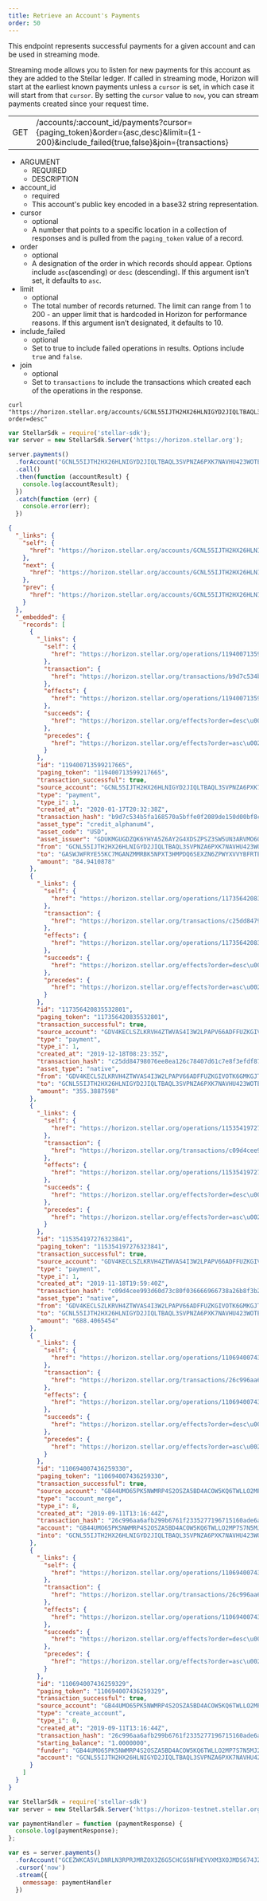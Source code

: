 ```yaml
---
title: Retrieve an Account's Payments
order: 50
---
```



This endpoint represents successful payments for a given account and can be used in streaming mode.

Streaming mode allows you to listen for new payments for this account as they are added to the Stellar ledger. If called in streaming mode, Horizon will start at the earliest known payments unless a `cursor` is set, in which case it will start from that `cursor`. By setting the `cursor` value to `now`, you can stream payments created since your request time.

<Endpoint>

|  |  |
| --- | --- |
| GET | /accounts/:account_id/payments?cursor={paging_token}&order={asc,desc}&limit={1-200}&include_failed{true,false}&join={transactions} |

</Endpoint>

<NestedTable>

- ARGUMENT
  - REQUIRED
  - DESCRIPTION
- account_id
  - required
  - This account's public key encoded in a base32 string representation.
- cursor
  - optional
  - A number that points to a specific location in a collection of responses and is pulled from the `paging_token` value of a record.
- order
  - optional
  - A designation of the order in which records should appear. Options include `asc`(ascending) or `desc` (descending). If this argument isn’t set, it defaults to `asc`.
- limit
  - optional
  - The total number of records returned. The limit can range from 1 to 200 - an upper limit that is hardcoded in Horizon for performance reasons. If this argument isn’t designated, it defaults to 10.
- include_failed
  - optional
  - Set to true to include failed operations in results. Options include `true` and `false`.
- join
  - optional
  - Set to `transactions` to include the transactions which created each of the operations in the response.

</NestedTable>

<CodeExample title="Example Request">

```curl
curl "https://horizon.stellar.org/accounts/GCNL55IJTH2HX26HLNIGYD2JIQLTBAQL3SVPNZA6PXK7NAVHU423WOTE/payments?order=desc"
```

```JavaScript
var StellarSdk = require('stellar-sdk');
var server = new StellarSdk.Server('https://horizon.stellar.org');

server.payments()
  .forAccount("GCNL55IJTH2HX26HLNIGYD2JIQLTBAQL3SVPNZA6PXK7NAVHU423WOTE")
  .call()
  .then(function (accountResult) {
    console.log(accountResult);
  })
  .catch(function (err) {
    console.error(err);
  })
```

</CodeExample>

<ExampleResponse title="Example Response">

```json
{
  "_links": {
    "self": {
      "href": "https://horizon.stellar.org/accounts/GCNL55IJTH2HX26HLNIGYD2JIQLTBAQL3SVPNZA6PXK7NAVHU423WOTE/payments?cursor=\u0026limit=10\u0026order=desc"
    },
    "next": {
      "href": "https://horizon.stellar.org/accounts/GCNL55IJTH2HX26HLNIGYD2JIQLTBAQL3SVPNZA6PXK7NAVHU423WOTE/payments?cursor=110694007436259329\u0026limit=10\u0026order=desc"
    },
    "prev": {
      "href": "https://horizon.stellar.org/accounts/GCNL55IJTH2HX26HLNIGYD2JIQLTBAQL3SVPNZA6PXK7NAVHU423WOTE/payments?cursor=119400713599217665\u0026limit=10\u0026order=asc"
    }
  },
  "_embedded": {
    "records": [
      {
        "_links": {
          "self": {
            "href": "https://horizon.stellar.org/operations/119400713599217665"
          },
          "transaction": {
            "href": "https://horizon.stellar.org/transactions/b9d7c534b5fa168570a5bffe0f2089de150d00bf8cbd19ec93e897c565958f3f"
          },
          "effects": {
            "href": "https://horizon.stellar.org/operations/119400713599217665/effects"
          },
          "succeeds": {
            "href": "https://horizon.stellar.org/effects?order=desc\u0026cursor=119400713599217665"
          },
          "precedes": {
            "href": "https://horizon.stellar.org/effects?order=asc\u0026cursor=119400713599217665"
          }
        },
        "id": "119400713599217665",
        "paging_token": "119400713599217665",
        "transaction_successful": true,
        "source_account": "GCNL55IJTH2HX26HLNIGYD2JIQLTBAQL3SVPNZA6PXK7NAVHU423WOTE",
        "type": "payment",
        "type_i": 1,
        "created_at": "2020-01-17T20:32:38Z",
        "transaction_hash": "b9d7c534b5fa168570a5bffe0f2089de150d00bf8cbd19ec93e897c565958f3f",
        "asset_type": "credit_alphanum4",
        "asset_code": "USD",
        "asset_issuer": "GDUKMGUGDZQK6YHYA5Z6AY2G4XDSZPSZ3SW5UN3ARVMO6QSRDWP5YLEX",
        "from": "GCNL55IJTH2HX26HLNIGYD2JIQLTBAQL3SVPNZA6PXK7NAVHU423WOTE",
        "to": "GASWJWFRYE55KC7MGANZMMRBK5NPXT3HMPDQ6SEXZN6ZPWYXVVYBFRTE",
        "amount": "84.9410878"
      },
      {
        "_links": {
          "self": {
            "href": "https://horizon.stellar.org/operations/117356420835532801"
          },
          "transaction": {
            "href": "https://horizon.stellar.org/transactions/c25dd84798076ee8ea126c78407d61c7e8f3efdf8739274f56b07a7029500b00"
          },
          "effects": {
            "href": "https://horizon.stellar.org/operations/117356420835532801/effects"
          },
          "succeeds": {
            "href": "https://horizon.stellar.org/effects?order=desc\u0026cursor=117356420835532801"
          },
          "precedes": {
            "href": "https://horizon.stellar.org/effects?order=asc\u0026cursor=117356420835532801"
          }
        },
        "id": "117356420835532801",
        "paging_token": "117356420835532801",
        "transaction_successful": true,
        "source_account": "GDV4KECLSZLKRVH4ZTWVAS4I3W2LPAPV66ADFFUZKGIVOTK6GMKGJT53",
        "type": "payment",
        "type_i": 1,
        "created_at": "2019-12-18T08:23:35Z",
        "transaction_hash": "c25dd84798076ee8ea126c78407d61c7e8f3efdf8739274f56b07a7029500b00",
        "asset_type": "native",
        "from": "GDV4KECLSZLKRVH4ZTWVAS4I3W2LPAPV66ADFFUZKGIVOTK6GMKGJT53",
        "to": "GCNL55IJTH2HX26HLNIGYD2JIQLTBAQL3SVPNZA6PXK7NAVHU423WOTE",
        "amount": "355.3887598"
      },
      {
        "_links": {
          "self": {
            "href": "https://horizon.stellar.org/operations/115354197276323841"
          },
          "transaction": {
            "href": "https://horizon.stellar.org/transactions/c09d4cee993d60d73c80f036666966738a26b8f3b25d7275b93fd995505b5e5b"
          },
          "effects": {
            "href": "https://horizon.stellar.org/operations/115354197276323841/effects"
          },
          "succeeds": {
            "href": "https://horizon.stellar.org/effects?order=desc\u0026cursor=115354197276323841"
          },
          "precedes": {
            "href": "https://horizon.stellar.org/effects?order=asc\u0026cursor=115354197276323841"
          }
        },
        "id": "115354197276323841",
        "paging_token": "115354197276323841",
        "transaction_successful": true,
        "source_account": "GDV4KECLSZLKRVH4ZTWVAS4I3W2LPAPV66ADFFUZKGIVOTK6GMKGJT53",
        "type": "payment",
        "type_i": 1,
        "created_at": "2019-11-18T19:59:40Z",
        "transaction_hash": "c09d4cee993d60d73c80f036666966738a26b8f3b25d7275b93fd995505b5e5b",
        "asset_type": "native",
        "from": "GDV4KECLSZLKRVH4ZTWVAS4I3W2LPAPV66ADFFUZKGIVOTK6GMKGJT53",
        "to": "GCNL55IJTH2HX26HLNIGYD2JIQLTBAQL3SVPNZA6PXK7NAVHU423WOTE",
        "amount": "688.4065454"
      },
      {
        "_links": {
          "self": {
            "href": "https://horizon.stellar.org/operations/110694007436259330"
          },
          "transaction": {
            "href": "https://horizon.stellar.org/transactions/26c996aa6afb299b6761f2335277196715160ade6aa001a755116448b145d3a7"
          },
          "effects": {
            "href": "https://horizon.stellar.org/operations/110694007436259330/effects"
          },
          "succeeds": {
            "href": "https://horizon.stellar.org/effects?order=desc\u0026cursor=110694007436259330"
          },
          "precedes": {
            "href": "https://horizon.stellar.org/effects?order=asc\u0026cursor=110694007436259330"
          }
        },
        "id": "110694007436259330",
        "paging_token": "110694007436259330",
        "transaction_successful": true,
        "source_account": "GB44UMO65PK5NWMRP4S2OSZA5BD4ACOW5KQ6TWLLO2MP7S7N5MJ2MJVI",
        "type": "account_merge",
        "type_i": 8,
        "created_at": "2019-09-11T13:16:44Z",
        "transaction_hash": "26c996aa6afb299b6761f2335277196715160ade6aa001a755116448b145d3a7",
        "account": "GB44UMO65PK5NWMRP4S2OSZA5BD4ACOW5KQ6TWLLO2MP7S7N5MJ2MJVI",
        "into": "GCNL55IJTH2HX26HLNIGYD2JIQLTBAQL3SVPNZA6PXK7NAVHU423WOTE"
      },
      {
        "_links": {
          "self": {
            "href": "https://horizon.stellar.org/operations/110694007436259329"
          },
          "transaction": {
            "href": "https://horizon.stellar.org/transactions/26c996aa6afb299b6761f2335277196715160ade6aa001a755116448b145d3a7"
          },
          "effects": {
            "href": "https://horizon.stellar.org/operations/110694007436259329/effects"
          },
          "succeeds": {
            "href": "https://horizon.stellar.org/effects?order=desc\u0026cursor=110694007436259329"
          },
          "precedes": {
            "href": "https://horizon.stellar.org/effects?order=asc\u0026cursor=110694007436259329"
          }
        },
        "id": "110694007436259329",
        "paging_token": "110694007436259329",
        "transaction_successful": true,
        "source_account": "GB44UMO65PK5NWMRP4S2OSZA5BD4ACOW5KQ6TWLLO2MP7S7N5MJ2MJVI",
        "type": "create_account",
        "type_i": 0,
        "created_at": "2019-09-11T13:16:44Z",
        "transaction_hash": "26c996aa6afb299b6761f2335277196715160ade6aa001a755116448b145d3a7",
        "starting_balance": "1.0000000",
        "funder": "GB44UMO65PK5NWMRP4S2OSZA5BD4ACOW5KQ6TWLLO2MP7S7N5MJ2MJVI",
        "account": "GCNL55IJTH2HX26HLNIGYD2JIQLTBAQL3SVPNZA6PXK7NAVHU423WOTE"
      }
    ]
  }
}
```

</ExampleResponse>

<CodeExample title="JavaScript Streaming Example">

```JavaScript
var StellarSdk = require('stellar-sdk')
var server = new StellarSdk.Server('https://horizon-testnet.stellar.org');

var paymentHandler = function (paymentResponse) {
  console.log(paymentResponse);
};

var es = server.payments()
  .forAccount("GCEZWKCA5VLDNRLN3RPRJMRZOX3Z6G5CHCGSNFHEYVXM3XOJMDS674JZ")
  .cursor('now')
  .stream({
    onmessage: paymentHandler
  })
```

</CodeExample>
